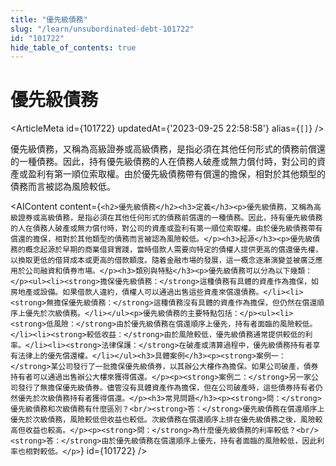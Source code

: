 ```yaml
---
title: "優先級債務"
slug: "/learn/unsubordinated-debt-101722"
id: "101722"
hide_table_of_contents: true
---
```



# 優先級債務

<ArticleMeta id={101722} updatedAt={'2023-09-25 22:58:58'} alias={`[]`} />
<div className='border-solid border-b border-t-0 my-4 border-[var(--ifm-color-gray-300)]' />

優先級債務，又稱為高級證券或高級債務，是指必須在其他任何形式的債務前償還的一種債務。因此，持有優先級債務的人在債務人破產或無力償付時，對公司的資產或盈利有第一順位索取權。由於優先級債務帶有償還的擔保，相對於其他類型的債務而言被認為風險較低。

<AIContent content={`<h2>優先級債務</h2><h3>定義</h3><p>優先級債務，又稱為高級證券或高級債務，是指必須在其他任何形式的債務前償還的一種債務。因此，持有優先級債務的人在債務人破產或無力償付時，對公司的資產或盈利有第一順位索取權。由於優先級債務帶有償還的擔保，相對於其他類型的債務而言被認為風險較低。</p><h3>起源</h3><p>優先級債務的概念起源於早期的商業借貸實踐，當時借款人需要向特定的債權人提供更高的償還優先權，以換取更低的借貸成本或更高的借款額度。隨着金融市場的發展，這一概念逐漸演變並被廣泛應用於公司融資和債券市場。</p><h3>類別與特點</h3><p>優先級債務可以分為以下幾類：</p><ul><li><strong>擔保優先級債務：</strong>這種債務有具體的資產作為擔保，如房地產或設備。如果借款人違約，債權人可以通過出售這些資產來償還債務。</li><li><strong>無擔保優先級債務：</strong>這種債務沒有具體的資產作為擔保，但仍然在償還順序上優先於次級債務。</li></ul><p>優先級債務的主要特點包括：</p><ul><li><strong>低風險：</strong>由於優先級債務在償還順序上優先，持有者面臨的風險較低。</li><li><strong>較低收益：</strong>由於風險較低，優先級債務通常提供較低的利率。</li><li><strong>法律保護：</strong>在破產或清算過程中，優先級債務持有者享有法律上的優先償還權。</li></ul><h3>具體案例</h3><p><strong>案例一：</strong>某公司發行了一批擔保優先級債券，以其辦公大樓作為擔保。如果公司破產，債券持有者可以通過出售辦公大樓來獲得償還。</p><p><strong>案例二：</strong>另一家公司發行了無擔保優先級債券。儘管沒有具體資產作為擔保，但在公司破產時，這些債券持有者仍然優先於次級債務持有者獲得償還。</p><h3>常見問題</h3><p><strong>問：</strong>優先級債務和次級債務有什麼區別？<br/><strong>答：</strong>優先級債務在償還順序上優先於次級債務，風險較低但收益也較低。次級債務在償還順序上排在優先級債務之後，風險較高但收益也較高。</p><p><strong>問：</strong>為什麼優先級債務的利率較低？<br/><strong>答：</strong>由於優先級債務在償還順序上優先，持有者面臨的風險較低，因此利率也相對較低。</p>`} id={101722} />
